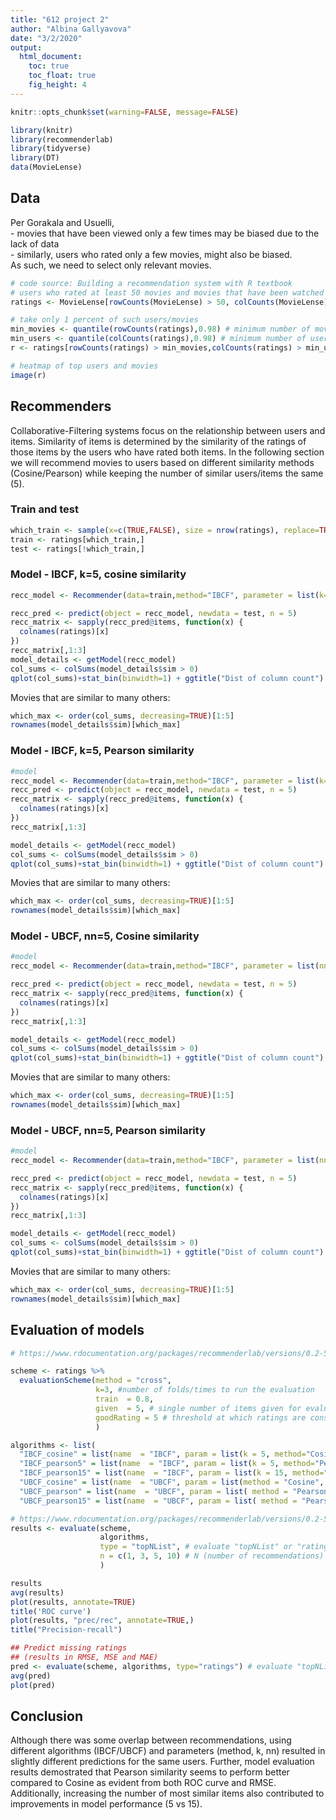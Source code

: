 ```yaml
---
title: "612 project 2"
author: "Albina Gallyavova"
date: "3/2/2020"
output: 
  html_document:
    toc: true
    toc_float: true
    fig_height: 4
---
```


```r
knitr::opts_chunk$set(warning=FALSE, message=FALSE)
```

```r
library(knitr)
library(recommenderlab)
library(tidyverse)
library(DT)
data(MovieLense)
```

## Data  
Per Gorakala and Usuelli,   
- movies that have been viewed only a few times may be biased due to the lack of data  
- similarly, users who rated only a few movies, might also be biased.  
As such, we need to select only relevant movies.  

```r
# code source: Building a recommendation system with R textbook
# users who rated at least 50 movies and movies that have been watched at least 100 times
ratings <- MovieLense[rowCounts(MovieLense) > 50, colCounts(MovieLense) > 100]

# take only 1 percent of such users/movies
min_movies <- quantile(rowCounts(ratings),0.98) # minimum number of movies per user
min_users <- quantile(colCounts(ratings),0.98) # minimum number of users per movie
r <- ratings[rowCounts(ratings) > min_movies,colCounts(ratings) > min_users] 

# heatmap of top users and movies
image(r)
```

## Recommenders 
Collaborative-Filtering systems focus on the relationship between users and items. Similarity of items is determined by the similarity of the ratings of those items by the users who have rated both items. In the following section we will recommend movies to users based on different similarity methods (Cosine/Pearson) while keeping the number of similar users/items the same (5).  

### Train and test  
```r
which_train <- sample(x=c(TRUE,FALSE), size = nrow(ratings), replace=TRUE, prob = c(0.8,0.2))
train <- ratings[which_train,]
test <- ratings[!which_train,]
```
  
### Model - IBCF, k=5, cosine similarity  
```r
recc_model <- Recommender(data=train,method="IBCF", parameter = list(k=5,method='cosine'))

recc_pred <- predict(object = recc_model, newdata = test, n = 5)
recc_matrix <- sapply(recc_pred@items, function(x) {
  colnames(ratings)[x]
})
recc_matrix[,1:3]
model_details <- getModel(recc_model)
col_sums <- colSums(model_details$sim > 0)
qplot(col_sums)+stat_bin(binwidth=1) + ggtitle("Dist of column count")
```

Movies that are similar to many others:  
```r
which_max <- order(col_sums, decreasing=TRUE)[1:5]
rownames(model_details$sim)[which_max]
``` 

### Model - IBCF, k=5, Pearson similarity  
```r
#model
recc_model <- Recommender(data=train,method="IBCF", parameter = list(k=5,method='Pearson'))
recc_pred <- predict(object = recc_model, newdata = test, n = 5)
recc_matrix <- sapply(recc_pred@items, function(x) {
  colnames(ratings)[x]
})
recc_matrix[,1:3]

model_details <- getModel(recc_model)
col_sums <- colSums(model_details$sim > 0)
qplot(col_sums)+stat_bin(binwidth=1) + ggtitle("Dist of column count")
```

Movies that are similar to many others:  
```r
which_max <- order(col_sums, decreasing=TRUE)[1:5]
rownames(model_details$sim)[which_max]
```

### Model - UBCF, nn=5, Cosine similarity  
```r
#model
recc_model <- Recommender(data=train,method="IBCF", parameter = list(nn=5,method='Cosine'))

recc_pred <- predict(object = recc_model, newdata = test, n = 5)
recc_matrix <- sapply(recc_pred@items, function(x) {
  colnames(ratings)[x]
})
recc_matrix[,1:3]

model_details <- getModel(recc_model)
col_sums <- colSums(model_details$sim > 0)
qplot(col_sums)+stat_bin(binwidth=1) + ggtitle("Dist of column count")
```

Movies that are similar to many others:  
```r
which_max <- order(col_sums, decreasing=TRUE)[1:5]
rownames(model_details$sim)[which_max]
```

### Model - UBCF, nn=5, Pearson similarity  
```r
#model
recc_model <- Recommender(data=train,method="IBCF", parameter = list(nn=5,method='Pearson'))

recc_pred <- predict(object = recc_model, newdata = test, n = 5)
recc_matrix <- sapply(recc_pred@items, function(x) {
  colnames(ratings)[x]
})
recc_matrix[,1:3]

model_details <- getModel(recc_model)
col_sums <- colSums(model_details$sim > 0)
qplot(col_sums)+stat_bin(binwidth=1) + ggtitle("Dist of column count")
```

Movies that are similar to many others:  
```r
which_max <- order(col_sums, decreasing=TRUE)[1:5]
rownames(model_details$sim)[which_max]
```

## Evaluation of models  

```r
# https://www.rdocumentation.org/packages/recommenderlab/versions/0.2-5/topics/evaluationScheme

scheme <- ratings %>% 
  evaluationScheme(method = "cross",
                   k=3, #number of folds/times to run the evaluation 
                   train  = 0.8, 
                   given  = 5, # single number of items given for evaluation
                   goodRating = 5 # threshold at which ratings are considered good for evaluation.
                   )

algorithms <- list(
  "IBCF_cosine" = list(name  = "IBCF", param = list(k = 5, method="Cosine")), # where k is most similar items
  "IBCF_pearson5" = list(name  = "IBCF", param = list(k = 5, method="Pearson")),
  "IBCF_pearson15" = list(name  = "IBCF", param = list(k = 15, method="Pearson")),
  "UBCF_cosine" = list(name  = "UBCF", param = list(method = "Cosine", nn=5)), # where nn is most similar users
  "UBCF_pearson" = list(name  = "UBCF", param = list( method = "Pearson", nn=5)),
  "UBCF_pearson15" = list(name  = "UBCF", param = list( method = "Pearson", nn=15)))

# https://www.rdocumentation.org/packages/recommenderlab/versions/0.2-5/topics/evaluate
results <- evaluate(scheme, 
                    algorithms, 
                    type = "topNList", # evaluate "topNList" or "ratings"
                    n = c(1, 3, 5, 10) # N (number of recommendations) of the top-N lists generated
                    )
```

```r
results
avg(results)
plot(results, annotate=TRUE) 
title('ROC curve')
plot(results, "prec/rec", annotate=TRUE,)
title("Precision-recall")
```
 
```r
## Predict missing ratings 
## (results in RMSE, MSE and MAE)
pred <- evaluate(scheme, algorithms, type="ratings") # evaluate "topNList" or "ratings"
avg(pred)
plot(pred)
```

## Conclusion  
Although there was some overlap between recommendations, using different algorithms (IBCF/UBCF) and parameters (method, k, nn) resulted in slightly different predictions for the same users.
Further, model evaluation results demostrated that Pearson similarity seems to perform better compared to Cosine as evident from both ROC curve and RMSE. Additionally, increasing the number of most similar items also contributed to improvements in model performance (5 vs 15).


